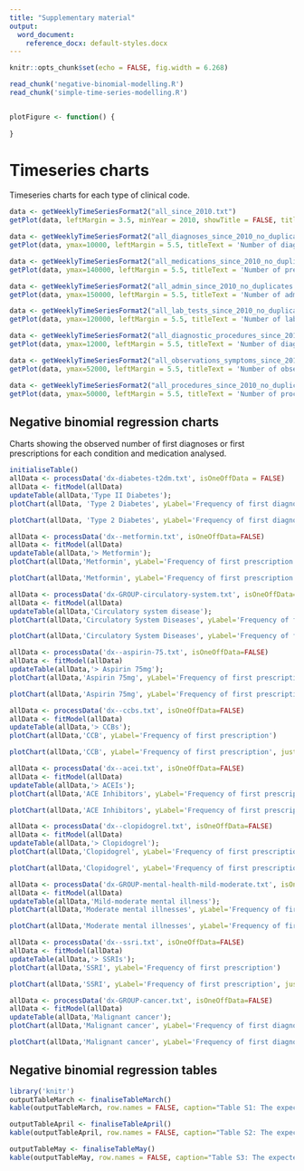 ```yaml
---
title: "Supplementary material"
output:
  word_document:
    reference_docx: default-styles.docx
---
```


```r
knitr::opts_chunk$set(echo = FALSE, fig.width = 6.268)
```

```r
read_chunk('negative-binomial-modelling.R')
read_chunk('simple-time-series-modelling.R')
```

```r
```

```r
plotFigure <- function() {
  
}
```



# Timeseries charts

Timeseries charts for each type of clinical code.

```r
data <- getWeeklyTimeSeriesFormat2("all_since_2010.txt")
getPlot(data, leftMargin = 3.5, minYear = 2010, showTitle = FALSE, titleText = 'Number of clinical codes each week 2010-present', isBigChart = TRUE, ymax = 600000)
```

\newline
\newline

```r
data <- getWeeklyTimeSeriesFormat2("all_diagnoses_since_2010_no_duplicates.txt")
getPlot(data, ymax=10000, leftMargin = 5.5, titleText = 'Number of diagnosis codes each week 2015-present')
```

\newline

```r
data <- getWeeklyTimeSeriesFormat2("all_medications_since_2010_no_duplicates.txt")
getPlot(data, ymax=140000, leftMargin = 5.5, titleText = 'Number of prescription codes each week 2015-present')
```

\newline

```r
data <- getWeeklyTimeSeriesFormat2("all_admin_since_2010_no_duplicates.txt")
getPlot(data, ymax=150000, leftMargin = 5.5, titleText = 'Number of administration codes each week 2015-present')
```

```r
data <- getWeeklyTimeSeriesFormat2("all_lab_tests_since_2010_no_duplicates.txt")
getPlot(data, ymax=120000, leftMargin = 5.5, titleText = 'Number of laboratory test codes each week 2015-present')
```

```r
data <- getWeeklyTimeSeriesFormat2("all_diagnostic_procedures_since_2010_no_duplicates.txt")
getPlot(data, ymax=12000, leftMargin = 5.5, titleText = 'Number of diagnostic procedure codes each week 2015-present')
```

```r
data <- getWeeklyTimeSeriesFormat2("all_observations_symptoms_since_2010_no_duplicates.txt")
getPlot(data, ymax=52000, leftMargin = 5.5, titleText = 'Number of observation and symptom codes each week 2015-present')
```

```r
data <- getWeeklyTimeSeriesFormat2("all_procedures_since_2010_no_duplicates.txt")
getPlot(data, ymax=50000, leftMargin = 5.5, titleText = 'Number of procedure codes each week 2015-present')
```


## Negative binomial regression charts

Charts showing the observed number of first diagnoses or first prescriptions for each condition and medication analysed.

```r
initialiseTable()
allData <- processData('dx-diabetes-t2dm.txt', isOneOffData = FALSE)
allData <- fitModel(allData)
updateTable(allData,'Type II Diabetes');
plotChart(allData, 'Type 2 Diabetes', yLabel='Frequency of first diagnosis')
```

```r
plotChart(allData, 'Type 2 Diabetes', yLabel='Frequency of first diagnosis', justLastTwoYears = TRUE)
```

```r
allData <- processData('dx--metformin.txt', isOneOffData=FALSE)
allData <- fitModel(allData)
updateTable(allData,'> Metformin');
plotChart(allData,'Metformin', yLabel='Frequency of first prescription')
```

```r
plotChart(allData,'Metformin', yLabel='Frequency of first prescription', justLastTwoYears = TRUE)
```

```r
allData <- processData('dx-GROUP-circulatory-system.txt', isOneOffData=FALSE)
allData <- fitModel(allData)
updateTable(allData,'Circulatory system disease');
plotChart(allData,'Circulatory System Diseases', yLabel='Frequency of first diagnosis')
```

```r
plotChart(allData,'Circulatory System Diseases', yLabel='Frequency of first diagnosis', justLastTwoYears = TRUE)
```

```r
allData <- processData('dx--aspirin-75.txt', isOneOffData=FALSE)
allData <- fitModel(allData)
updateTable(allData,'> Aspirin 75mg');
plotChart(allData,'Aspirin 75mg', yLabel='Frequency of first prescription')
```

```r
plotChart(allData,'Aspirin 75mg', yLabel='Frequency of first prescription', justLastTwoYears = TRUE)
```

```r
allData <- processData('dx--ccbs.txt', isOneOffData=FALSE)
allData <- fitModel(allData)
updateTable(allData,'> CCBs');
plotChart(allData,'CCB', yLabel='Frequency of first prescription')
```

```r
plotChart(allData,'CCB', yLabel='Frequency of first prescription', justLastTwoYears = TRUE)
```

```r
allData <- processData('dx--acei.txt', isOneOffData=FALSE)
allData <- fitModel(allData)
updateTable(allData,'> ACEIs');
plotChart(allData,'ACE Inhibitors', yLabel='Frequency of first prescription')
```

```r
plotChart(allData,'ACE Inhibitors', yLabel='Frequency of first prescription', justLastTwoYears = TRUE)
```

```r
allData <- processData('dx--clopidogrel.txt', isOneOffData=FALSE)
allData <- fitModel(allData)
updateTable(allData,'> Clopidogrel');
plotChart(allData,'Clopidogrel', yLabel='Frequency of first prescription')
```

```r
plotChart(allData,'Clopidogrel', yLabel='Frequency of first prescription', justLastTwoYears = TRUE)
```

```r
allData <- processData('dx-GROUP-mental-health-mild-moderate.txt', isOneOffData=FALSE)
allData <- fitModel(allData)
updateTable(allData,'Mild-moderate mental illness');
plotChart(allData,'Moderate mental illnesses', yLabel='Frequency of first diagnosis')
```

```r
plotChart(allData,'Moderate mental illnesses', yLabel='Frequency of first diagnosis', justLastTwoYears = TRUE)
```

```r
allData <- processData('dx--ssri.txt', isOneOffData=FALSE)
allData <- fitModel(allData)
updateTable(allData,'> SSRIs');
plotChart(allData,'SSRI', yLabel='Frequency of first prescription')
```

```r
plotChart(allData,'SSRI', yLabel='Frequency of first prescription', justLastTwoYears = TRUE)
```

```r
allData <- processData('dx-GROUP-cancer.txt', isOneOffData=FALSE)
allData <- fitModel(allData)
updateTable(allData,'Malignant cancer');
plotChart(allData,'Malignant cancer', yLabel='Frequency of first diagnosis')
```

```r
plotChart(allData,'Malignant cancer', yLabel='Frequency of first diagnosis', justLastTwoYears = TRUE)
```

## Negative binomial regression tables

```r
library('knitr')
outputTableMarch <- finaliseTableMarch()
kable(outputTableMarch, row.names = FALSE, caption="Table S1: The expected number of first diagnoses or first prescriptions as generated from the negative binomial regression models, and the number of first diagnoses and first prescriptions observed in the data, for March 2020. ACEIs - angiotensin-converting enzyme inhibitors, CCBs - calcium channel blockers, SSRIs - selective serotonin reuptake inhibitors.")
```

```r
outputTableApril <- finaliseTableApril()
kable(outputTableApril, row.names = FALSE, caption="Table S2: The expected number of first diagnoses or first prescriptions as generated from the negative binomial regression models, and the number of first diagnoses and first prescriptions observed in the data, for April 2020. ACEIs - angiotensin-converting enzyme inhibitors, CCBs - calcium channel blockers, SSRIs - selective serotonin reuptake inhibitors.")
```

```r
outputTableMay <- finaliseTableMay()
kable(outputTableMay, row.names = FALSE, caption="Table S3: The expected number of first diagnoses or first prescriptions as generated from the negative binomial regression models, and the number of first diagnoses and first prescriptions observed in the data, for May 2020. ACEIs - angiotensin-converting enzyme inhibitors, CCBs - calcium channel blockers, SSRIs - selective serotonin reuptake inhibitors.")
```


